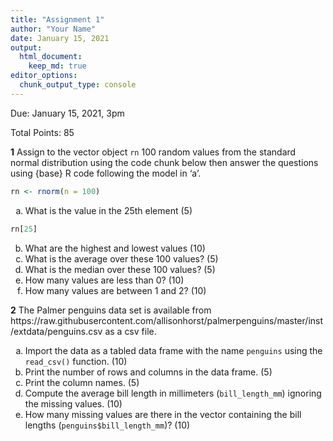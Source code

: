 ```yaml
---
title: "Assignment 1"
author: "Your Name"
date: January 15, 2021
output: 
  html_document:
    keep_md: true
editor_options: 
  chunk_output_type: console
---
```


Due: January 15, 2021, 3pm

Total Points: 85

**1** Assign to the vector object `rn` 100 random values from the standard normal distribution using the code chunk below then answer the questions using {base} R code following the model in 'a'.
```r
rn <- rnorm(n = 100)
```

a. What is the value in the 25th element (5)
```r
rn[25]
```

b. What are the highest and lowest values (10)
c. What is the average over these 100 values? (5)
d. What is the median over these 100 values? (5)
e. How many values are less than 0? (10)
f. How many values are between 1 and 2? (10)

**2** The Palmer penguins data set is available from https://raw.githubusercontent.com/allisonhorst/palmerpenguins/master/inst/extdata/penguins.csv as a csv file.

a. Import the data as a tabled data frame with the name `penguins` using the `read_csv()` function. (10)
b. Print the number of rows and columns in the data frame. (5)
c. Print the column names. (5)
d. Compute the average bill length in millimeters (`bill_length_mm`) ignoring the missing values. (10)
e. How many missing values are there in the vector containing the bill lengths (`penguins$bill_length_mm`)? (10)

